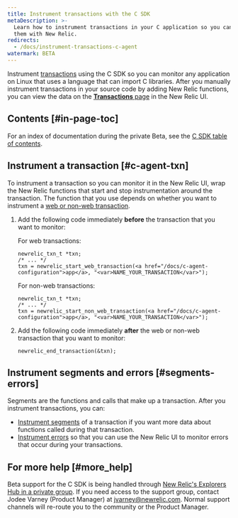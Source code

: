 ```yaml
---
title: Instrument transactions with the C SDK
metaDescription: >-
  Learn how to instrument transactions in your C application so you can monitor
  them with New Relic.
redirects:
  - /docs/instrument-transactions-c-agent
watermark: BETA
---
```


Instrument [transactions](/docs/apm/transactions/intro-transactions/transactions-new-relic-apm) using the C SDK so you can monitor any application on Linux that uses a language that can import C libraries. After you manually instrument transactions in your source code by adding New Relic functions, you can view the data on the [**Transactions** page](/docs/apm/applications-menu/monitoring/transactions-page) in the New Relic UI.

## Contents [#in-page-toc]

For an index of documentation during the private Beta, see the [C SDK table of contents](https://docs.newrelic.com/docs/c-agent-table-contents).

## Instrument a transaction [#c-agent-txn]

To instrument a transaction so you can monitor it in the New Relic UI, wrap the New Relic functions that start and stop instrumentation around the transaction. The function that you use depends on whether you want to instrument a [web or non-web transaction](/docs/apm/transactions/intro-transactions/transactions-new-relic-apm#types).

1. Add the following code immediately **before** the transaction that you want to monitor:

   For web transactions:

   ```
   newrelic_txn_t *txn;
   /* ... */
   txn = newrelic_start_web_transaction(<a href="/docs/c-agent-configuration">app</a>, "<var>NAME_YOUR_TRANSACTION</var>");
   ```

   For non-web transactions:

   ```
   newrelic_txn_t *txn;
   /* ... */
   txn = newrelic_start_non_web_transaction(<a href="/docs/c-agent-configuration">app</a>, "<var>NAME_YOUR_TRANSACTION</var>");
   ```
2. Add the following code immediately **after** the web or non-web transaction that you want to monitor:

   ```
   newrelic_end_transaction(&txn);
   ```

## Instrument segments and errors [#segments-errors]

Segments are the functions and calls that make up a transaction. After you instrument transactions, you can:

* [Instrument segments](/docs/instrument-segments-c-agent) of a transaction if you want more data about functions called during that transaction.
* [Instrument errors](/docs/instrument-errors-c-agent) so that you can use the New Relic UI to monitor errors that occur during your transactions.

## For more help [#more_help]

Beta support for the C SDK is being handled through [New Relic's Explorers Hub in a private group](https://discuss.newrelic.com/c/support-products-agents/c-agent-pre-release). If you need access to the support group, contact Jodee Varney (Product Manager) at [jvarney@newrelic.com](mailto:jvarney@newrelic.com). Normal support channels will re-route you to the community or the Product Manager.
